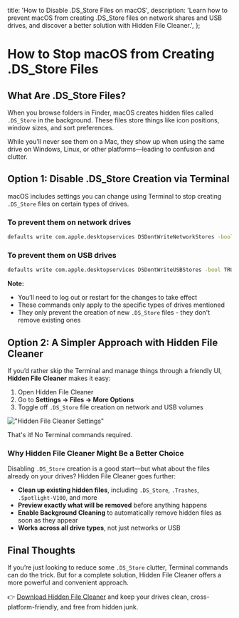   title: 'How to Disable .DS_Store Files on macOS',
  description:
    'Learn how to prevent macOS from creating .DS_Store files on network shares and USB drives, and discover a better solution with Hidden File Cleaner.',
};

# How to Stop macOS from Creating .DS_Store Files

## What Are .DS_Store Files?

When you browse folders in Finder, macOS creates hidden files called `.DS_Store` in the background. These files store things like icon positions, window sizes, and sort preferences.

While you’ll never see them on a Mac, they show up when using the same drive on Windows, Linux, or other platforms—leading to confusion and clutter.

## Option 1: Disable .DS_Store Creation via Terminal

macOS includes settings you can change using Terminal to stop creating `.DS_Store` files on certain types of drives.

### To prevent them on network drives

```bash
defaults write com.apple.desktopservices DSDontWriteNetworkStores -bool TRUE
```

### To prevent them on USB drives

```bash
defaults write com.apple.desktopservices DSDontWriteUSBStores -bool TRUE
```

**Note:**
- You’ll need to log out or restart for the changes to take effect
- These commands only apply to the specific types of drives mentioned
- They only prevent the creation of new `.DS_Store` files - they don't remove existing ones

## Option 2: A Simpler Approach with Hidden File Cleaner

If you’d rather skip the Terminal and manage things through a friendly UI, **Hidden File Cleaner** makes it easy:

1. Open Hidden File Cleaner
2. Go to **Settings → Files → More Options**
3. Toggle off `.DS_Store` file creation on network and USB volumes

!["Hidden File Cleaner Settings"](/settings-hfc-files-macos.png)

That's it! No Terminal commands required.

### Why Hidden File Cleaner Might Be a Better Choice

Disabling `.DS_Store` creation is a good start—but what about the files already on your drives? Hidden File Cleaner goes further:

- **Clean up existing hidden files**, including `.DS_Store`, `.Trashes`, `.Spotlight-V100`, and more
- **Preview exactly what will be removed** before anything happens
- **Enable Background Cleaning** to automatically remove hidden files as soon as they appear
- **Works across all drive types**, not just networks or USB

## Final Thoughts

If you’re just looking to reduce some `.DS_Store` clutter, Terminal commands can do the trick. But for a complete solution, Hidden File Cleaner offers a more powerful and convenient approach.

👉 [Download Hidden File Cleaner](/) and keep your drives clean, cross-platform-friendly, and free from hidden junk.
